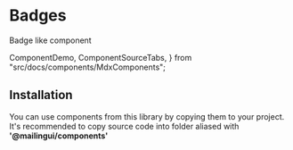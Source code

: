 # Badges

Badge like component

  ComponentDemo,
  ComponentSourceTabs,
} from "src/docs/components/MdxComponents";

<ComponentDemo type="badges" />

## Installation

You can use components from this library by copying them to your project.
It's recommended to copy source code into folder aliased with **'@mailingui/components'**

<ComponentSourceTabs type="badges" />
